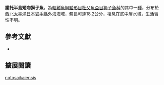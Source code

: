 {{Speciesbox
| name = 諾托半島短吻獅子魚
| image = 
| image_width = 250px
| image_caption = 
| status = NE
| status_system = IUCN3.1 
| genus = Careproctus
| species = notosaikaiensis
| authority = Kai, Ikeguchi & Nakabo, 2011
| synonyms = 
}}
'''諾托半島短吻獅子魚'''，為[[輻鰭魚綱|輻鰭魚綱]][[鮋形目|鮋形目]][[杜父魚亞目|杜父魚亞目]][[獅子魚科|獅子魚科]]的其中一[[種|種]]，分布於西北[[太平洋|太平洋]][[日本|日本]][[岩手縣|岩手縣]]外海海域，體長可達18.2公分，棲息在底中層水域，生活習性不明。

== 參考文獻 ==
*{{FishBase_species|genus=Careproctus|species=notosaikaiensis|year=2014|month=5}}

== 擴展閱讀 ==
{{refbegin}}
{{wikispecies-inline|Careproctus notosaikaiensis|諾托半島短吻獅子魚}}
{{refend}}
{{Taxonbar|from=Q13455747}}

[[Category:短吻獅子魚屬|notosaikaiensis]]


{{鮋形目小作品}}